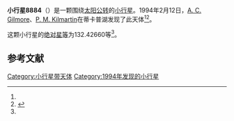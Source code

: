 {{Infobox planet
| bgcolour = #FFFFC0
| name = 8884
| symbol = 
| image = 
| caption = 
| discovery = yes
| discovery_ref = 
| discoverer = [[A._C._Gilmore|A. C. Gilmore]]、[[P._M._Kilmartin|P. M. Kilmartin]]
| discovery_site = [[蒂卡普湖|蒂卡普湖]] 
| discovered = 1994年2月12日
| designations = yes
| mp_name = 
| named_after = 
| alt_names = 1994 CM2/ 1982 UH12 / 1984 GM
| mp_category = [[主带小行星|主带小行星]]
| orbit_ref = <ref name="a">[http://ssd.jpl.nasa.gov/sbdb.cgi?sstr=8884 8884] {{Wayback|url=http://ssd.jpl.nasa.gov/sbdb.cgi?sstr=8884 |date=20210717064301 }}，小行星數據庫瀏覽器（JPL Small-Body Database Browser）－[[美国国家航空航天局|美国国家航空航天局]]喷气推进实验室</ref>
| epoch = 2456400.5 (2013年4月18日更新)
| aphelion = {{convert|2.3602233|AU|km|3|abbr=on|lk=out}}
| perihelion = {{convert|2.1739491|AU|km|3|abbr=on}}
| semimajor = {{convert|2.2670862|AU|km|3|abbr=on}}
| eccentricity = 0.0410823
| period = 1246.810546 [[日|日]]<br />3.41[[儒略年|儒略年]]
| avg_speed = 
| inclination = 6.45888
| asc_node = 295.27022
| mean_anomaly = 
| arg_peri = 132.42660
| satellites = 
| physical_characteristics = yes
| dimensions = 
| mass = 
| density = 
| surface_grav = 
| escape_velocity = 
| sidereal_day = 
| axial_tilt = 
| pole_ecliptic_lat = 
| pole_ecliptic_lon = 
| albedo = 
| temperatures= 
| temp_name1 = 
| mean_temp_1 = 
| max_temp_1 = 
| temp_name2 = 
| max_temp_2 = 
| spectral_type = 
| abs_magnitude = 132.42660
}}

'''小行星8884'''（{{lang-en|8884}}）是一颗围绕[[太阳|太阳]][[公转|公转]]的[[小行星|小行星]]。1994年2月12日，[[A._C._Gilmore|A. C. Gilmore]]、[[P._M._Kilmartin|P. M. Kilmartin]]在蒂卡普湖发现了此天体<ref name="a" /><ref>{{cite news|title=小行星列表|url=http://cfa-www.harvard.edu/iau/lists/NumberedMPs.txt|accessdate=2013-07-08|newspaper=哈佛大学|archive-date=2008-05-17|archive-url=https://web.archive.org/web/20080517010638/http://cfa-www.harvard.edu/iau/lists/NumberedMPs.txt|dead-url=no}}</ref>。

这颗小行星的[[绝对星等|绝对星等]]为132.42660等<ref name="a" />。

==参考文献==
{{reflist}}
{{Minor Planet Number|[[小行星8883|小行星8883]]|[[小行星8885|小行星8885]]}}

{{小天体}}

[[Category:小行星带天体|Category:小行星带天体]]
[[Category:1994年发现的小行星|Category:1994年发现的小行星]]

{{asteroid-stub}}